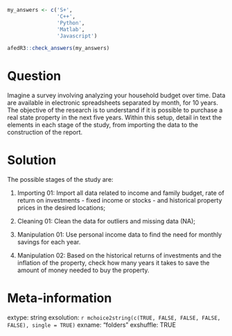 ```r
my_answers <- c('S+', 
                'C++',
                'Python',
                'Matlab',
                'Javascript')

afedR3::check_answers(my_answers)
```

Question
========

Imagine a survey involving analyzing your household budget over time. Data are available in electronic spreadsheets separated by month, for 10 years. The objective of the research is to understand if it is possible to purchase a real state property in the next five years. Within this setup, detail in text the elements in each stage of the study, from importing the data to the construction of the report.


Solution
================

The possible stages of the study are:

1) Importing 01: Import all data related to income and family budget, rate of return on investments - fixed income or stocks - and historical property prices in the desired locations;

2) Cleaning 01: Clean the data for outliers and missing data (NA);

3) Manipulation 01: Use personal income data to find the need for monthly savings for each year.

4) Manipulation 02: Based on the historical returns of investments and the inflation of the property, check how many years it takes to save the amount of money needed to buy the property.


Meta-information
================
extype: string
exsolution: `r mchoice2string(c(TRUE, FALSE, FALSE, FALSE, FALSE), single = TRUE)`
exname: "folders"
exshuffle: TRUE

